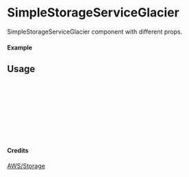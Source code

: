 
<Meta of={SimpleStorageServiceGlacier} title="AWS/Storage/SimpleStorageServiceGlacier" />

# SimpleStorageServiceGlacier

SimpleStorageServiceGlacier component with different props.

#### Example

<Canvas of={SimpleStorageServiceGlacier.Primary} />

## Usage

```ts
import { SimpleStorageServiceGlacier } from "yadl-ui";

const Example = () => {
  return (
      <SimpleStorageServiceGlacier />
  );
};

export default Example;
```

#### Credits
[AWS/Storage](https://aws-icons.com/)
